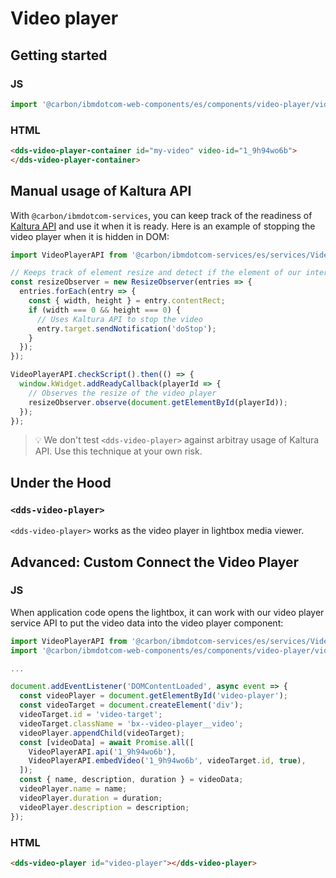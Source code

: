 
# Video player

## Getting started

### JS

```javascript
import '@carbon/ibmdotcom-web-components/es/components/video-player/video-player-container.js';
```

### HTML

```html
<dds-video-player-container id="my-video" video-id="1_9h94wo6b">
</dds-video-player-container>
```

## Manual usage of Kaltura API

With `@carbon/ibmdotcom-services`, you can keep track of the readiness of [Kaltura API](http://player.kaltura.com/docs/api) and use it when it is ready. Here is an example of stopping the video player when it is hidden in DOM:

```javascript
import VideoPlayerAPI from '@carbon/ibmdotcom-services/es/services/VideoPlayer/VideoPlayer.js';

// Keeps track of element resize and detect if the element of our interest is hidden
const resizeObserver = new ResizeObserver(entries => {
  entries.forEach(entry => {
    const { width, height } = entry.contentRect;
    if (width === 0 && height === 0) {
      // Uses Kaltura API to stop the video
      entry.target.sendNotification('doStop');
    }
  });
});

VideoPlayerAPI.checkScript().then(() => {
  window.kWidget.addReadyCallback(playerId => {
    // Observes the resize of the video player
    resizeObserver.observe(document.getElementById(playerId));
  });
});
```

> 💡 We don't test `<dds-video-player>` against arbitray usage of Kaltura API. Use this technique at your own risk.

## Under the Hood

### `<dds-video-player>`

`<dds-video-player>` works as the video player in lightbox media viewer.

<Props of="dds-video-player" />

## Advanced: Custom Connect the Video Player

### JS

When application code opens the lightbox, it can work with our video player service API to put the video data into the video player component:

```javascript
import VideoPlayerAPI from '@carbon/ibmdotcom-services/es/services/VideoPlayer/VideoPlayer.js';
import '@carbon/ibmdotcom-web-components/es/components/video-player/video-player.js';

...

document.addEventListener('DOMContentLoaded', async event => {
  const videoPlayer = document.getElementById('video-player');
  const videoTarget = document.createElement('div');
  videoTarget.id = 'video-target';
  videoTarget.className = 'bx--video-player__video';
  videoPlayer.appendChild(videoTarget);
  const [videoData] = await Promise.all([
    VideoPlayerAPI.api('1_9h94wo6b'),
    VideoPlayerAPI.embedVideo('1_9h94wo6b', videoTarget.id, true),
  ]);
  const { name, description, duration } = videoData;
  videoPlayer.name = name;
  videoPlayer.duration = duration;
  videoPlayer.description = description;
});
```

### HTML

```html
<dds-video-player id="video-player"></dds-video-player>
```

<Description markdown={contributing} />
